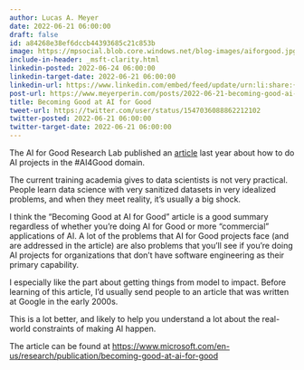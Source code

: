 ```yaml
---
author: Lucas A. Meyer
date: 2022-06-21 06:00:00
draft: false
id: a84268e38ef6dccb44393685c21c853b
image: https://mpsocial.blob.core.windows.net/blog-images/aiforgood.jpg
include-in-header: _msft-clarity.html
linkedin-posted: 2022-06-24 06:00:00
linkedin-target-date: 2022-06-21 06:00:00
linkedin-url: https://www.linkedin.com/embed/feed/update/urn:li:share:{response.get('id')}
post-url: https://www.meyerperin.com/posts/2022-06-21-becoming-good-ai-for-good.html
title: Becoming Good at AI for Good
tweet-url: https://twitter.com/user/status/1547036088862212102
twitter-posted: 2022-06-21 06:00:00
twitter-target-date: 2022-06-21 06:00:00
---
```


The AI for Good Research Lab published an [article](https://www.microsoft.com/en-us/research/publication/becoming-good-at-ai-for-good) last year about how to do AI projects in the #AI4Good domain. 

The current training academia gives to data scientists is not very practical. People learn data science with very sanitized datasets in very idealized problems, and when they meet reality, it's usually a big shock.

I think the "Becoming Good at AI for Good" article is a good summary regardless of whether you're doing AI for Good or more "commercial" applications of AI. A lot of the problems that AI for Good projects face (and are addressed in the article) are also problems that you'll see if you're doing AI projects for organizations that don't have software engineering as their primary capability. 

I especially like the part about getting things from model to impact. Before learning of this article, I'd usually send people to an article that was written at Google in the early 2000s. 

This is a lot better, and likely to help you understand a lot about the real-world constraints of making AI happen.

The article can be found at <https://www.microsoft.com/en-us/research/publication/becoming-good-at-ai-for-good>
